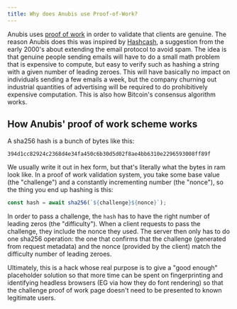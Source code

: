 ```yaml
---
title: Why does Anubis use Proof-of-Work?
---
```


Anubis uses [proof of work](https://en.wikipedia.org/wiki/Proof_of_work) in order to validate that clients are genuine. The reason Anubis does this was inspired by [Hashcash](https://en.wikipedia.org/wiki/Hashcash), a suggestion from the early 2000's about extending the email protocol to avoid spam. The idea is that genuine people sending emails will have to do a small math problem that is expensive to compute, but easy to verify such as hashing a string with a given number of leading zeroes. This will have basically no impact on individuals sending a few emails a week, but the company churning out industrial quantities of advertising will be required to do prohibitively expensive computation. This is also how Bitcoin's consensus algorithm works.

## How Anubis' proof of work scheme works

A sha256 hash is a bunch of bytes like this:

```text
394d1cc82924c2368d4e34fa450c6b30d5d02f8ae4bb6310e2296593008ff89f
```

We usually write it out in hex form, but that's literally what the bytes in ram look like. In a proof of work validation system, you take some base value (the "challenge") and a constantly incrementing number (the "nonce"), so the thing you end up hashing is this:

```js
const hash = await sha256(`${challenge}${nonce}`);
```

In order to pass a challenge, the `hash` has to have the right number of leading zeros (the "difficulty"). When a client requests to pass the challenge, they include the nonce they used. The server then only has to do one sha256 operation: the one that confirms that the challenge (generated from request metadata) and the nonce (provided by the client) match the difficulty number of leading zeroes.

Ultimately, this is a hack whose real purpose is to give a "good enough" placeholder solution so that more time can be spent on fingerprinting and identifying headless browsers (EG via how they do font rendering) so that the challenge proof of work page doesn't need to be presented to known legitimate users.
